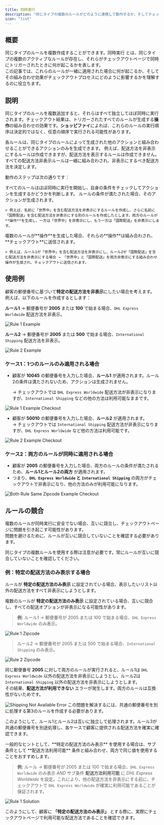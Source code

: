 ```yaml
---
title: 同時実行
description: "同じタイプの複数のルールがどのように連携して動作するか、そしてチェックアウトプロセスにどのような影響を与えるかを学びます。"
icon: "list"
---
```


## 概要

同じタイプのルールを複数作成することができます。同時実行 とは、同じタイプの複数のアクティブなルールが存在し、それらがチェックアウトページで同時にトリガーされたときに何が起こるかを表します。  
この記事では、これらのルールが一緒に適用された場合に何が起こるか、そしてその組み合わせ効果がチェックアウトプロセスにどのように影響するかを理解するのに役立ちます。

## 説明

同じタイプのルールを複数追加すると、それらはすべて独立してほぼ同時に実行されます。チェックアウト結果は、トリガーされたすべてのルールが生成する**操作**の組み合わせの効果です。**ショッピファイ**によれば、これらのルールの実行順序は決定的ではなく、任意の順序で実行される可能性があります。

<Note>
  各ルールは、同じタイプのルールによって生成された他のアクションと組み合わせることができるアクションのみを生成できます。  
  例えば、配送方法を非表示にするルールは作成できますが、配送方法を表示するルールは作成できません。  
  すべての配送方法非表示ルールは一緒に組み合わされ、非表示にするべき配送方法を決定します。
</Note>

動作のステップは次の通りです：

<Steps>
  <Step title="すべてのルールが実行開始">
    すべてのルールはほぼ同時に実行を開始し、自身の条件をチェックしてアクションを生成するかどうかを判断します。
  </Step>

  <Step title="ルールのアクションが生成される">
    ルールの条件が満たされた場合、そのアクションが生成されます。
    
    > 例えば、名前に「世界中」を含む配送方法を非表示にするルールを作成し、さらに名前に「国際配送」を含む配送方法を非表示にする別のルールを作成したとします。両方のルールが**操作**を生成し、一方は「世界中」を非表示にし、もう一方は「国際配送」を非表示にします。
  </Step>

  <Step title="アクションが組み合わされる">
    複数のルールが**操作**を生成した場合、それらの**操作**は組み合わされ、**チェックアウト**に送信されます。

    > 例えば、ルール1が「世界中」を含む配送方法を非表示にし、ルール2が「国際配送」を含む配送方法を非表示にする場合 → 「世界中」と「国際配送」を両方非表示にする組み合わせ操作が生成され、チェックアウトに送信されます。
  
  </Step>
</Steps>

## 使用例

顧客の郵便番号に基づいて**特定の配送方法を非表示**にしたい場合を考えます。  
例えば、以下のルールを作成するとします：

**ルール1** → 郵便番号が **2005** または **100** で始まる場合、`DHL Express Worldwide` 配送方法を非表示。

<Frame>
<img
  src="/images/advanced/concurrency/rule-1-example.webp"
  alt="Rule 1 Example"
/>
</Frame>

**ルール2** → 郵便番号が **2005** または **500** で始まる場合、`International Shipping` 配送方法を非表示。

<Frame>
<img
  src="/images/advanced/concurrency/rule-2-example.webp"
  alt="Rule 2 Example"
/>
</Frame>

### ケース1：1つのルールのみ適用される場合

- 顧客が **10045** の郵便番号を入力した場合、**ルール1** が適用されます。ルール2の条件は満たされないため、アクションは生成されません。

  → チェックアウトでは `DHL Express Worldwide` 配送方法が非表示になりますが、`International Shipping` などの他の方法は利用可能なままです。

<Frame>
<img
  src="/images/advanced/concurrency/rule-1-example-checkout.webp"
  alt="Rule 1 Example Checkout"
/>
</Frame>

- 顧客が **50010** の郵便番号を入力した場合、**ルール2** が適用されます。  
  → チェックアウトでは `International Shipping` 配送方法が非表示になりますが、`DHL Express Worldwide` など他の方法は利用可能です。

<Frame>
<img
  src="/images/advanced/concurrency/rule-2-example-checkout.webp"
  alt="Rule 2 Example Checkout"
/>
</Frame>

### ケース2：両方のルールが同時に適用される場合

- 顧客が **2005** の郵便番号を入力した場合、両方のルールの条件が満たされるため、**ルール1とルール2の両方** が適用されます。
- つまり、**`DHL Express Worldwide` と `International Shipping`** の両方がチェックアウトで非表示になり、他の方法のみが利用可能になります。

<Frame>
<img
  src="/images/advanced/concurrency/both-rule-same-zipcode-example-checkout.webp"
  alt="Both Rule Same Zipcode Example Checkout"
/>
</Frame>

## ルールの競合

複数のルールが同時実行に安全でない場合、互いに競合し、チェックアウトページに問題を引き起こす可能性があります。  
問題を避けるために、ルールが互いに競合していないことを確認する必要があります。

<Warning>
  同じタイプの複数ルールを使用する際は注意が必要です。常にルールが互いに競合していないことを確認してください。
</Warning>

### 例：特定の配送方法のみ表示する場合

ルールが **特定の配送方法のみ表示** に設定されている場合、表示したいリスト以外の配送方法をすべて非表示にしようとします。

複数のルールが **特定の配送方法のみ表示** に設定されている場合、互いに競合し、すべての配送オプションが非表示になる可能性があります。

> **例:** ルール1 → 郵便番号が 2005 または 100 で始まる場合、`DHL Express Worldwide` のみ表示。

<Frame>
<img
  src="/images/advanced/concurrency/rule-1-zipcode.webp"
  alt="Rule 1 Zipcode"
/>
</Frame>

> ルール2 → 郵便番号が 2005 または 500 で始まる場合、`International Shipping` のみ表示。

<Frame>
<img
  src="/images/advanced/concurrency/rule-2-zipcode.webp"
  alt="Rule 2 Zipcode"
/>
</Frame>

同じ郵便番号 **2005** に対して両方のルールが実行されると、ルール1は `DHL Express Worldwide` 以外の配送方法を非表示にしようとし、ルール2は `International Shipping` 以外の配送方法を非表示にしようとします。  
その結果、**配送方法が利用できない** エラーが発生します。両方のルールは互換性がないためです。

<Frame>
<img
  src="/images/advanced/concurrency/shipping-not-available-error.webp"
  alt="Shipping Not Available Error"
/>
</Frame>

<Check>
この問題を解決するには、共通の郵便番号を別に処理する第3のルールを作成する必要があります。
</Check>

このようにして、ルール1とルール2は互いに独立して処理されます。ルール3が共通の郵便番号を別途処理し、各ケースで顧客に提供される配送方法を確実に確認できます。

<Tip>
一般的なヒントとして、**特定の配送方法のみ表示** を使用する場合は、サブ条件として **配送方法利用可能** 条件と組み合わせ、両方で同じ値を使用することをおすすめします。

> **例:** ルール → 郵便番号が 2005 または 100 で始まる場合、`DHL Express Worldwide` のみ表示 _AND_ サブ条件 **配送方法利用可能** に _DHL Express Worldwide_ を設定。これにより、他の配送方法を非表示にする前に、チェックアウトで `DHL Express Worldwide` が確実に利用可能であることが保証されます。

<Frame>
<img
  src="/images/advanced/concurrency/rule-1-solution.webp"
  alt="Rule 1 Solution"
/>
</Frame>

このようにして、顧客に **「特定の配送方法のみ表示」** とする際に、実際にチェックアウトページで利用可能な配送方法であることを確認できます。

</Tip>
